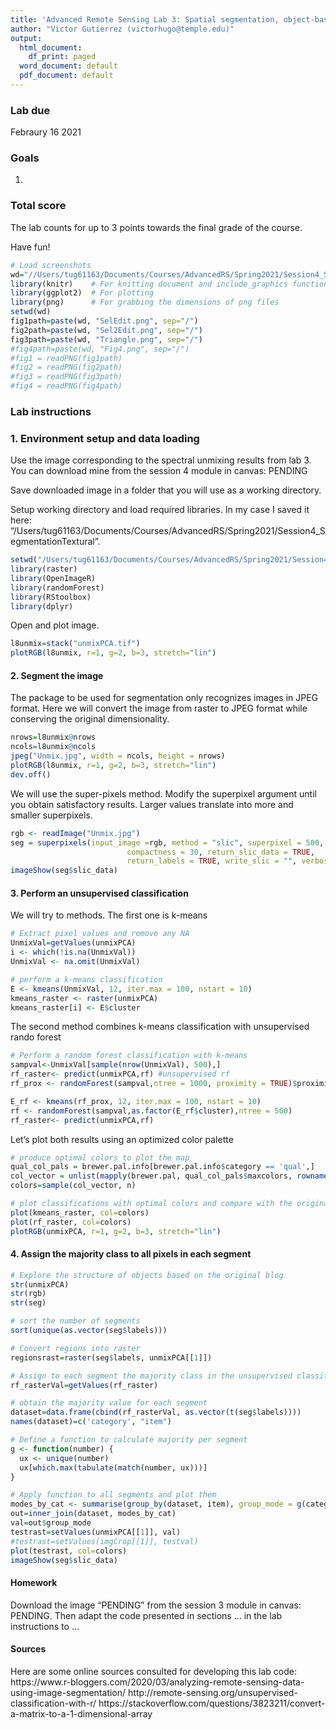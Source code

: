 ```yaml
---
title: 'Advanced Remote Sensing Lab 3: Spatial segmentation, object-based analyses, and contextual metrics'
author: "Victor Gutierrez (victorhugo@temple.edu)"
output:
  html_document:
    df_print: paged
  word_document: default
  pdf_document: default
---
```


### Lab due
Febraury 16 2021

### Goals
1. 

### Total score
The lab counts for up to 3 points towards the final grade of the course.

Have fun!

```r
# Load screenshots
wd="//Users/tug61163/Documents/Courses/AdvancedRS/Spring2021/Session4_SegmentationTextural"
library(knitr)    # For knitting document and include_graphics function
library(ggplot2)  # For plotting
library(png)      # For grabbing the dimensions of png files
setwd(wd)
fig1path=paste(wd, "SelEdit.png", sep="/")
fig2path=paste(wd, "Sel2Edit.png", sep="/")
fig3path=paste(wd, "Triangle.png", sep="/")
#fig4path=paste(wd, "Fig4.png", sep="/")
#fig1 = readPNG(fig1path)
#fig2 = readPNG(fig2path)
#fig3 = readPNG(fig3path)
#fig4 = readPNG(fig4path)
```

### Lab instructions

### 1. Environment setup and data loading
Use the image corresponding to the spectral unmixing results from lab 3. You can download mine from the session 4 module in canvas: PENDING

Save downloaded image in a folder that you will use as a working directory. 

Setup working directory and load required libraries. In my case I saved it here: "/Users/tug61163/Documents/Courses/AdvancedRS/Spring2021/Session4_SegmentationTextural".
```r
setwd("/Users/tug61163/Documents/Courses/AdvancedRS/Spring2021/Session4_SegmentationTextural")
library(raster)
library(OpenImageR)
library(randomForest)
library(RStoolbox)
library(dplyr)
```

Open and plot image.
```r
l8unmix=stack("unmixPCA.tif")
plotRGB(l8unmix, r=1, g=2, b=3, stretch="lin")
```

#### 2. Segment the image
The package to be used for segmentation only recognizes images in JPEG format. Here we will convert the image from raster to JPEG format while conserving the original dimensionality.
```r
nrows=l8unmix@nrows
ncols=l8unmix@ncols
jpeg("Unmix.jpg", width = ncols, height = nrows)
plotRGB(l8unmix, r=1, g=2, b=3, stretch="lin")
dev.off()
```

We will use the super-pixels method. Modify the superpixel argument until you obtain satisfactory results. Larger values translate into more and smaller superpixels.
```r
rgb <- readImage("Unmix.jpg")
seg = superpixels(input_image =rgb, method = "slic", superpixel = 500,
                          compactness = 30, return_slic_data = TRUE, 
                          return_labels = TRUE, write_slic = "", verbose = FALSE)
imageShow(seg$slic_data)
```

#### 3. Perform an unsupervised classification
We will try to methods. The first one is k-means
```r
# Extract pixel values and remove any NA
UnmixVal=getValues(unmixPCA)
i <- which(!is.na(UnmixVal))
UnmixVal <- na.omit(UnmixVal)

# perform a k-means classification
E <- kmeans(UnmixVal, 12, iter.max = 100, nstart = 10)
kmeans_raster <- raster(unmixPCA)
kmeans_raster[i] <- E$cluster
```

The second method combines k-means classification with unsupervised rando forest
```r
# Perform a random forest classification with k-means
sampval<-UnmixVal[sample(nrow(UnmixVal), 500),]
rf_raster<- predict(unmixPCA,rf) #unsupervised rf
rf_prox <- randomForest(sampval,ntree = 1000, proximity = TRUE)$proximity

E_rf <- kmeans(rf_prox, 12, iter.max = 100, nstart = 10)
rf <- randomForest(sampval,as.factor(E_rf$cluster),ntree = 500)
rf_raster<- predict(unmixPCA,rf)
```

Let's plot both results using an optimized color palette
```r
# produce optimal colors to plot the map
qual_col_pals = brewer.pal.info[brewer.pal.info$category == 'qual',]
col_vector = unlist(mapply(brewer.pal, qual_col_pals$maxcolors, rownames(qual_col_pals)))
colors=sample(col_vector, n)

# plot classifications with optimal colors and compare with the original image
plot(kmeans_raster, col=colors)
plot(rf_raster, col=colors)
plotRGB(unmixPCA, r=1, g=2, b=3, stretch="lin")
```

#### 4. Assign the majority class to all pixels in each segment
```r
# Explore the structure of objects based on the original blog
str(unmixPCA)
str(rgb)
str(seg)

# sort the number of segments
sort(unique(as.vector(seg$labels)))

# Convert regions into raster
regionsrast=raster(seg$labels, unmixPCA[[1]])

# Assign to each segment the majority class in the unsupervised classification
rf_rasterVal=getValues(rf_raster)

# obtain the majority value for each segment
dataset=data.frame(cbind(rf_rasterVal, as.vector(t(seg$labels))))
names(dataset)=c('category', "item")

# Define a function to calculate majority per segment
g <- function(number) {
  ux <- unique(number)
  ux[which.max(tabulate(match(number, ux)))]
}

# Apply function to all segments and plot them
modes_by_cat <- summarise(group_by(dataset, item), group_mode = g(category))
out=inner_join(dataset, modes_by_cat)
val=out$group_mode
testrast=setValues(unmixPCA[[1]], val)
#testrast=setValues(imgCrop[[1]], testval)
plot(testrast, col=colors)
imageShow(seg$slic_data)
```

#### Homework

Download the image "PENDING" from the session 3 module in canvas: PENDING. Then adapt the code presented in sections ... in the lab instructions to ...

#### Sources
Here are some online sources consulted for developing this lab code:
https://www.r-bloggers.com/2020/03/analyzing-remote-sensing-data-using-image-segmentation/
http://remote-sensing.org/unsupervised-classification-with-r/ 
https://stackoverflow.com/questions/3823211/convert-a-matrix-to-a-1-dimensional-array